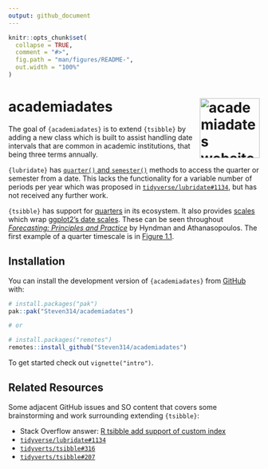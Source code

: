 ```yaml
---
output: github_document
---
```


<!-- README.md is generated from README.Rmd. Please edit that file -->

```r
knitr::opts_chunk$set(
  collapse = TRUE,
  comment = "#>",
  fig.path = "man/figures/README-",
  out.width = "100%"
)
```

# academiadates <a href="https://slcarter.com/academiadates/"><img src="man/figures/logo.png" align="right" height="120" alt="academiadates website" /></a>


<!-- badges: start -->
<!-- badges: end -->

The goal of `{academiadates}` is to extend `{tsibble}` by adding a new class which is built to assist handling date intervals that are common in academic institutions, that being three terms annually.

`{lubridate}` has [`quarter()` and `semester()`](https://lubridate.tidyverse.org/reference/quarter.html) methods to access the quarter or semester from a date.
This lacks the functionality for a variable number of periods per year which was proposed in [`tidyverse/lubridate#1134`](https://github.com/tidyverse/lubridate/issues/1134), but has not received any further work.

`{tsibble}` has support for [quarters](https://tsibble.tidyverts.org/reference/year-quarter.html) in its ecosystem. 
It also provides [scales](https://tsibble.tidyverts.org/reference/tsibble-scales.html) which wrap [ggplot2's date scales](https://ggplot2.tidyverse.org/reference/scale_date.html).
These can be seen throughout [*Forecasting: Principles and Practice*](https://otexts.com/fpp3/) by Hyndman and Athanasopoulos.
The first example of a quarter timescale is in [Figure 1.1](https://otexts.com/fpp3/data-methods.html#data-methods).

## Installation

You can install the development version of `{academiadates}` from [GitHub](https://github.com/) with:

``` r
# install.packages("pak")
pak::pak("Steven314/academiadates")

# or

# install.packages("remotes")
remotes::install_github("Steven314/academiadates")
```

To get started check out `vignette("intro")`.

## Related Resources

Some adjacent GitHub issues and SO content that covers some brainstorming and work surrounding extending `{tsibble}`:

- Stack Overflow answer: [R tsibble add support of custom index](https://stackoverflow.com/questions/65846176/r-tsibble-add-support-for-custom-index)
- [`tidyverse/lubridate#1134`](https://github.com/tidyverse/lubridate/issues/1134)
- [`tidyverts/tsibble#316`](https://github.com/tidyverts/tsibble/issues/316)
- [`tidyverts/tsibble#207`](https://github.com/tidyverts/tsibble/issues/207)
